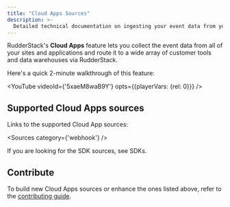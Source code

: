 ```yaml
---
title: "Cloud Apps Sources"
description: >-
  Detailed technical documentation on ingesting your event data from your Cloud Apps sources into RudderStack.
---
```


RudderStack's **Cloud Apps** feature lets you collect the event data from all of your sites and applications and route it to a wide array of customer tools and data warehouses via RudderStack.

Here's a quick 2-minute walkthrough of this feature:

<YouTube 
  videoId={'5xaeM8waB9Y'}
  opts={{playerVars: {rel: 0}}}
/>

## Supported Cloud Apps sources

Links to the supported Cloud App sources:

<Sources
  category={'webhook'}
/>

If you are looking for the SDK sources, see <Link to="/sources/sdks/">SDKs</Link>.

## Contribute

To build new Cloud Apps sources or enhance the ones listed above, refer to the [contributing guide](https://rudderstack.com/docs/user-guides/how-to-guides/how-to-submit-an-integration-pull-request/).

